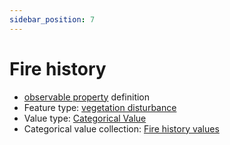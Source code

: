 ```yaml
---
sidebar_position: 7
---
```



# Fire history

- [observable property](/viewers/dawe-vocabs?uri=https://linked.data.gov.au/def/test/dawe-cv/cf1aef8a-a782-4480-9c41-a7f6d170d7fc) definition
- Feature type: [vegetation disturbance](http://linked.data.gov.au/def/tern-cv/d4fc54b1-0ad3-4512-86b7-d42b121ece45)
- Value type: [Categorical Value](https://w3id.org/tern/ontologies/tern/CategoricalValue)
- Categorical value collection: [Fire history values](/viewers/dawe-vocabs?uri=https://linked.data.gov.au/def/test/dawe-cv/6e9d2f51-ce64-4c67-8391-d14a8bf96b6b)

<Example protocolModule="plot-description" observableProperty="https://linked.data.gov.au/def/test/dawe-cv/cf1aef8a-a782-4480-9c41-a7f6d170d7fc" />
